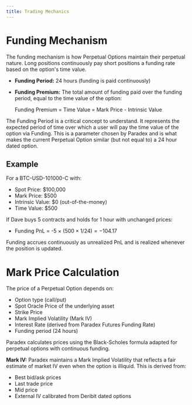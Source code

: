 ```yaml
---
title: Trading Mechanics
---
```


# Funding Mechanism

The funding mechanism is how Perpetual Options maintain their perpetual nature. Long positions continuously pay short positions a funding rate based on the option's time value.

- **Funding Period:** 24 hours (funding is paid continuously)
- **Funding Premium:** The total amount of funding paid over the funding period, equal to the time value of the option:
  
  Funding Premium = Time Value = Mark Price - Intrinsic Value

<Tip title="Core Idea" icon="leaf">
The Funding Period is a critical concept to understand. It represents the expected period of time over which a user will pay the time value of the option via Funding. This is a parameter chosen by Paradex and is what makes the current Perpetual Option similar (but not equal to) a 24 hour dated option.
</Tip>

## Example

For a BTC-USD-101000-C with:
- Spot Price: $100,000
- Mark Price: $500
- Intrinsic Value: $0 (out-of-the-money)
- Time Value: $500

If Dave buys 5 contracts and holds for 1 hour with unchanged prices:
- Funding PnL = -5 × ($500 × 1/24) = -$104.17

Funding accrues continuously as unrealized PnL and is realized whenever the position is updated.

# Mark Price Calculation

The price of a Perpetual Option depends on:
- Option type (call/put)
- Spot Oracle Price of the underlying asset
- Strike Price
- Mark Implied Volatility (Mark IV)
- Interest Rate (derived from Paradex Futures Funding Rate)
- Funding period (24 hours)

Paradex calculates prices using the Black-Scholes formula adapted for perpetual options with continuous funding.

**Mark IV:** Paradex maintains a Mark Implied Volatility that reflects a fair estimate of market IV even when the option is illiquid. This is derived from:
- Best bid/ask prices
- Last trade price
- Mid price
- External IV calibrated from Deribit dated options
